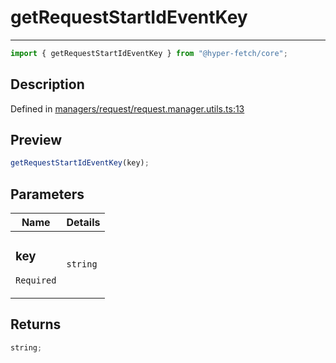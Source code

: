 # getRequestStartIdEventKey

<div class="api-docs__separator" data-reactroot="">

---

</div><div class="api-docs__import" data-reactroot="">

```ts
import { getRequestStartIdEventKey } from "@hyper-fetch/core";
```

</div><div class="api-docs__section">

## Description

</div><div class="api-docs__description"><span class="api-docs__do-not-parse">

</span></div><p class="api-docs__definition">

Defined in
[managers/request/request.manager.utils.ts:13](https://github.com/BetterTyped/hyper-fetch/blob/c3e2c45/packages/core/src/managers/request/request.manager.utils.ts#L13)

</p><div class="api-docs__section">

## Preview

</div><div class="api-docs__preview fn">

```ts
getRequestStartIdEventKey(key);
```

</div><div class="api-docs__section">

## Parameters

</div>
<div class="api-docs__parameters">
<table>
<thead><tr><th>Name</th><th>Details</th></tr></thead>
<tbody><tr param-data="key"><td class="api-docs__param-name required">

### key

`Required`

</td><td class="api-docs__param-type">

`string`

</td></tr></tbody></table></div><div class="api-docs__section">

## Returns

</div><div class="api-docs__returns">

```ts
string;
```

</div>
